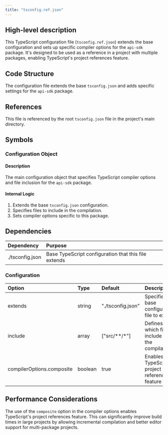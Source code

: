 ```yaml
---
title: "tsconfig.ref.json"
---
```


## High-level description
This TypeScript configuration file (`tsconfig.ref.json`) extends the base configuration and sets up specific compiler options for the `api-sdk` package. It's designed to be used as a reference in a project with multiple packages, enabling TypeScript's project references feature.

## Code Structure
The configuration file extends the base `tsconfig.json` and adds specific settings for the `api-sdk` package.

## References
This file is referenced by the root `tsconfig.json` file in the project's main directory.

## Symbols

### Configuration Object
#### Description
The main configuration object that specifies TypeScript compiler options and file inclusion for the `api-sdk` package.

#### Internal Logic
1. Extends the base `tsconfig.json` configuration.
2. Specifies files to include in the compilation.
3. Sets compiler options specific to this package.

## Dependencies
| Dependency | Purpose |
|:-----------|:--------|
| ./tsconfig.json | Base TypeScript configuration that this file extends |

### Configuration
| Option | Type | Default | Description |
|:-------|:-----|:--------|:------------|
| extends | string | "./tsconfig.json" | Specifies the base configuration file to extend |
| include | array | ["src/**/*"] | Defines which files to include in the compilation |
| compilerOptions.composite | boolean | true | Enables TypeScript's project references feature |

## Performance Considerations
The use of the `composite` option in the compiler options enables TypeScript's project references feature. This can significantly improve build times in large projects by allowing incremental compilation and better editor support for multi-package projects.